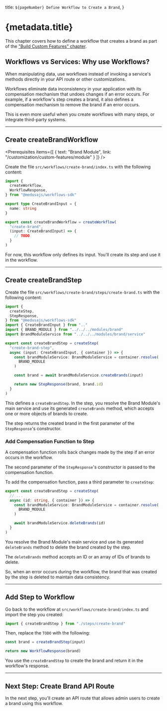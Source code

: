
  title: `${pageNumber} Define Workflow to Create a Brand`,
}

# {metadata.title}

<Note title="Example Chapter">

This chapter covers how to define a workflow that creates a brand as part of the ["Build Custom Features" chapter](../page.mdx).

</Note>

## Workflows vs Services: Why use Workflows?

When manipulating data, use workflows instead of invoking a service's methods directly in your API route or other customizations.

Workflows eliminate data inconsistency in your application with its compensation mechanism that undoes changes if an error occurs. For example, if a workflow's step creates a brand, it also defines a compensation mechanism to remove the brand if an error occurs.

This is even more useful when you create workflows with many steps, or integrate third-party systems.

---

## Create createBrandWorkflow

<Prerequisites
  items={[
    {
      text: "Brand Module",
      link: "/customization/custom-features/module"
    }
  ]}
/>

Create the file `src/workflows/create-brand/index.ts` with the following content:

```ts
import {
  createWorkflow,
  WorkflowResponse,
} from "@medusajs/workflows-sdk"

export type CreateBrandInput = {
  name: string
}

export const createBrandWorkflow = createWorkflow(
  "create-brand",
  (input: CreateBrandInput) => {
    // TODO
  }
)
```

For now, this workflow only defines its input. You'll create its step and use it in the workflow.

---

## Create createBrandStep

Create the file `src/workflows/create-brand/steps/create-brand.ts` with the following content:

```ts title="src/workflows/create-brand/steps/create-brand.ts" collapsibleLines="1-8" expandButtonLabel="Show Imports"
import {
  createStep,
  StepResponse,
} from "@medusajs/workflows-sdk"
import { CreateBrandInput } from ".."
import { BRAND_MODULE } from "../../../modules/brand"
import BrandModuleService from "../../../modules/brand/service"

export const createBrandStep = createStep(
  "create-brand-step",
  async (input: CreateBrandInput, { container }) => {
    const brandModuleService: BrandModuleService = container.resolve(
      BRAND_MODULE
    )

    const brand = await brandModuleService.createBrands(input)

    return new StepResponse(brand, brand.id)
  }
)
```

This defines a `createBrandStep`. In the step, you resolve the Brand Module's main service and use its generated `createBrands` method, which accepts one or more objects of brands to create.

The step returns the created brand in the first parameter of the `StepResponse`'s constructor.

### Add Compensation Function to Step

A compensation function rolls back changes made by the step if an error occurs in the workflow.

The second parameter of the `StepResponse`'s constructor is passed to the compensation function.

To add the compensation function, pass a third parameter to `createStep`:

```ts title="src/workflows/create-brand/steps/create-brand.ts"
export const createBrandStep = createStep(
  // ...
  async (id: string, { container }) => {
    const brandModuleService: BrandModuleService = container.resolve(
      BRAND_MODULE
    )

    await brandModuleService.deleteBrands(id)
  }
)
```

You resolve the Brand Module's main service and use its generated `deleteBrands` method to delete the brand created by the step.

<Note title="Tip">

The `deleteBrands` method accepts an ID or an array of IDs of brands to delete.

</Note>

So, when an error occurs during the workflow, the brand that was created by the step is deleted to maintain data consistency.

---

## Add Step to Workflow

Go back to the workflow at `src/workflows/create-brand/index.ts` and import the step you created:

```ts
import { createBrandStep } from "./steps/create-brand"
```

Then, replace the `TODO` with the following:

```ts
const brand = createBrandStep(input)

return new WorkflowResponse(brand)
```

You use the `createBrandStep` to create the brand and return it in the workflow's response.

---

## Next Step: Create Brand API Route

In the next step, you'll create an API route that allows admin users to create a brand using this workflow.
